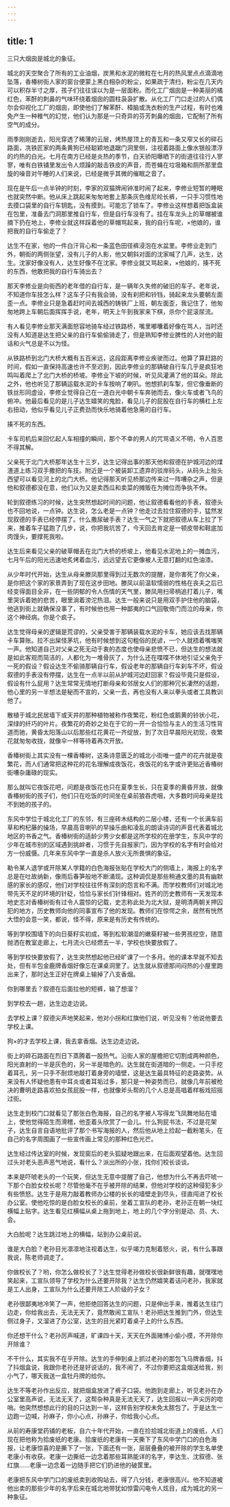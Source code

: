 ```yaml
---
---
---
```

title: 1
---




三只大烟囱是城北的象征。

城北的天空聚合了所有的工业油烟，炭黑和水泥的微粒在七月的热风里点点滴滴地坠落，香椿树街人家的窗台便蒙上黑白相杂的粉尘，如果疏于清扫，粉尘在几天内可以积存半寸之厚，孩子们往往误以为是一层面粉。而化工厂烟囱是一种美丽的橘红色，苯酐的刺鼻的气味环绕着烟囱的圆柱袅袅扩散。从化工厂门口走过的人们偶尔会仰视化工厂的烟囱，即使他们了解苯酐、樟脑或洗衣粉的生产过程，有时也难免产生一种稚气的幻觉，他们认为那是一只奇异的芬芳刺鼻的烟囱，它配制了所有空气的成分。

雨季刚刚逝去，阳光穿透了稀薄的云层，烤热屋顶上的青瓦和一条又窄又长的碎石路面，冼铁匠家的两条黄狗已经聪颖地退踞门洞里侧，注视着路面上像水银般漂浮的灼热的白光。七月在南方已经是炎热的季节，白天骄阳曝晒下的街道往往行人寥寥，唯有白铁铺里发出令人烦躁的敲击铁皮的声音，而苍蝇在垃圾箱和厕所那里盘旋的噪音对午睡的人们来说，已经是微乎其微的催眠之音了。

现在是午后一点半钟的时刻，李家的双猫牌闹钟准时闹了起来，李修业短暂的睡眠也就突然中断。他从床上跳起来匆匆地套上那条灰色维尼纶长裤，一只手习惯性地去摸口袋里的自行车钥匙，没有摸到。可能忘了锁车了。李修业这样想着把饭盒装在包里，准备去门洞那里推自行车，但是自行车没有了。挂在车龙头上的草帽被谁摘下扔在地上，李修业就这样踩着他的草帽骂起来，我的自行车呢，×他娘的，谁把我的自行车偷走了？

达生不在家，他的一件白汗背心和一条蓝色田径裤浸泡在水盆里。李修业走到门外，朝街的两侧张望，没有儿子的人影，他又朝斜对面的沈家喊了几声，达生，达生。沈家好像没有人，达生好像不在沈家。李修业就又骂起来，×他娘的，揍不死的东西，他敢把我的自行车骑出去？

那天李修业是向街西的老年借的自行车，是一辆年久失修的破旧的车子。老年说，不知道你车技怎么样？这车子只有我会骑，没有刹把和铃铛，骑起来龙头要朝左面歪一点。李修业只是急着赶时间去城西的铸铁厂上班，朝左面歪，我记住了，他匆匆地跨上车朝后面挥挥手说，老年，明天上午到我家来下棋，杀你个屁滚尿流。

有人看见李修业那天满面怒容地骑车经过铁路桥，嘴里嘟囔着好像在骂人，当时还没有人知道是达生把父亲的自行车偷偷骑走了，但是熟知李修业脾性的人对他的脏话和火气总是不以为怪。

从铁路桥到北门大桥大概有五百米远，这段距离李修业疾驶而过。他算了算赶路的时间，假如一直保持高速也许不至迟到，因此李修业的那辆破自行车几乎是疯狂地鸣叫着爬上了北门大桥的桥坡。李修业下坡的时候，听见风灌满了他的耳朵。除此之外，他也听见了那辆运载水泥的卡车按响了喇叭。他想抓刹车掣，但它像垂断的铁丝形同虚设，李修业觉得自己在一道白光中朝卡车奔驰而去，像火车或者飞鸟的俯冲。他最后看见的是儿子达生嬉笑的鬼脸，看见儿子的屁股在自行车的横杠上左右扭动，他似乎看见儿子正费劲而快乐地骑着他急需的自行车。

揍不死的东西。

卡车司机后来回忆起人车相撞的瞬间，那个不幸的男人的咒骂语义不明，令人百思不得其解。

父亲死于北门大桥那年达生十三岁，达生记得出事的那天他和叙德在护城河边的煤渣道上练习双手撒把的车技。附近是一个被装卸工遗弃的驳岸码头，从码头上抬头西望可以看见河上的北门大桥。他记得那天听见桥那边传来过一阵嘈杂之声，但是他和叙德都没在意，他们以为又是卖西瓜和卖菜的摊贩在为摊位而争执不休。

轮到叙德练习的时候，达生突然想起时间的问题，他让叙德看看他的手表，叙德头也不回地说，一点钟。达生说，怎么老是一点钟？他走过去拉住叙德的手，猛然发现叙德的手表已经停摆了。什么撒尿破手表？达生一气之下就把叙德从车上拉了下来，推着车子猛跑了几步，说，你把我坑苦了，今天回去肯定是一顿皮带和鞋底加肉馒头，要撑死我啦。

达生后来看见父亲的破草帽丢在北门大桥的桥坡上，他看见水泥地上的一摊血污，七月午后的阳光迅速地炙烤着血污，远远望去它更像被人无意打翻的红色油漆。

从少年时代开始，达生从母亲滕凤那里得到过无数次的提醒，是你害死了你父亲，是你把这个家的家景弄到了现在这步田地。滕凤以前温软懦弱的性格在丧夫之后已经变得面目全非，在一些阴郁的令人伤情的天气里，滕凤用扫帚柄追打着儿子，嘴里哭诉着她的悲苦，眼里淌着滂沱热泪。达生一般来说只是用双手护住他的脑袋，他逃到街上就确保没事了，有时候他也用一种鄙夷的口气回敬倚门而泣的母亲，你这个神经病。你是个疯子。

达生觉得母亲的逻辑是荒谬的，父亲受害于那辆装载水泥的卡车，她应该去找那辆卡车算账。拉不出屎怪茅坑，他有时候想到这句粗俗的民谚，一个人就捂着嘴嗤笑一声。他知道自己对父亲之死无动于衷的态度也使母亲悲愤不已，但达生的想法就是如此客观而简洁的，人都化为一堆骨灰了，为什么还在喋喋不休地引证父亲免于一死的假设？假设达生不偷骑那辆自行车，假设老年的那辆自行车刹车不坏，假设叙德的手表没有停摆，达生在一点半以前从护城河边赶回家？假设毕竟只是假设，假设有什么屁用？达生常常无情地打断母亲和邻居女人们的那种冗长凄然的话题，他心里的另一半想法是秘而不宣的，父亲一去，再也没有人来以拳头或者工具教训他了。

散植于城北民居墙下或天井的那种植物被称作夜繁花，粉红色或鹅黄的铃状小花，深绿的纤巧的叶片。夜繁花的奇妙之处在于它的一开一合恰恰与主人的生活习性背道而驰，黄昏太阳落山以后那些红花黄花一齐绽放，到了次日早晨阳光初现，夜繁花就匆匆收拢，就像伞一样等待着再次开放。

香椿树街上其实没有一棵香椿树，这条诗意匮乏的城北小街唯一盛产的花卉就是夜繁花，而人们通常把这种花的花名理解成夜饭花，夜饭花的名字或许更贴近香椿树街嘈杂庸碌的现实。

那么就叫它夜饭花吧，问题是夜饭花也只在夏季生长，只在夏季的黄昏开放，就像香椿树街的孩子们，他们只在吃饭的时间坐在桌前狼吞虎咽，大多数时间母亲是找不到她的孩子的。

东风中学位于城北化工厂的东邻，有三座砖木结构的二层小楼，还有一个长满车前草和枸杞藤的操场，早晨高音喇叭的早操乐曲和凌乱的朗读诗词的声音代表着城北地区的书香之气。香椿树街的适龄少男少女都是这所学校的在册学生，东风中学的少年在城市别的区域遇到挑衅者，习惯于先自报家门，因为学校的名字有时会给对方一份威慑。几年来东风中学一直是杀人放火无所畏惧的象征。

勒令某人退学或开除某人学籍的白色海报张贴在学校大门的侧墙上，海报上的名字总是在吐故纳新，像雨后春笋般地不断涌现。这种调侃是那些稍通文墨的具有幽默感的家长的感叹，他们对学校往往怀有深刻的怨言和不满。而学校教师们对城北地带先天不足的环境的针砭，恰恰与家长们针锋相对。姓齐的历史教师有一天发现本地史志对香椿树街有过令人震惊的记载，史志称此处为北大狱，是明清两朝关押囚犯的地方，历史教师向他的同事宣布了他的发现。教师们在惊愕之余，居然有恍然大悟的会意一笑，都说，怪不得，原来是有历史有传统的。

等到学校围墙下的向日葵籽实初成，等到松软潮湿的嫩葵籽被一些男孩挖空，随意抛洒在教室走廊上，七月流火已经燃去一半，学校也快要放假了。

等到学校快要放假了，达生突然想起他已经旷课了一个多月。他的课本早就不知去处，但有半包金鹿牌香烟好像忘在课桌洞里了。达生就从叙德那间闷热的小屋里跑出来了，那时达生正好在牌桌上输掉了八支香烟。

你到哪里去？叙德在后面拉他的短裤，输了想溜？

到学校去一趟，达生边走边说。

去学校上课？叙德尖声地笑起来，他对小拐和红旗他们说，听见没有？他说他要去学校上课。

狗×的才去学校上课，我去拿香烟。达生边走边说。

街上的碎石路面在烈日下蒸腾着一股热气。沿街人家的屋檐把它切割成两种颜色，阳光直射的一半是灰色的，另一半是暗色的。达生就在街道暗的一侧走。一只手挖着耳孔，另一只手不耐烦地敲打着身旁的墙壁，这是达生最具特征的走路姿势。从来没有人怀疑他患有中耳炎或者耳垢过多，那只是一种姿势而已，就像几年前被枪决的曹明走路喜欢拍女孩屁股一样，也就像斧头帮的几个人总是高唱着样板戏招摇过街。

达生走到校门口就看见了那张白色海报，自己的名字被人写得龙飞凤舞地贴在墙上，使他觉得陌生而滑稽，他歪着头欣赏了一会儿。什么狗屁书法，不过是花架子，达生自言自语地批评了那个书写海报的人，然后他从地上捡起一截粉笔头，在自己的名字周围画了一些宣传画上常见的那种红色光芒。

达生经过传达室的时候，发现窗后的老头狐疑地跟出来，在后面观望着他。达生回过头对老头恶声恶气地说，看什么？派出所的小张，找你们校长谈谈。

本来是吓唬老头的一个玩笑，但达生无意中提醒了自己，他想为什么不再去吓唬一下那个白脸女校长呢？尽管他毫不在乎被开除的结果，但他对学校的这种侵犯多少有些愤怒。达生于是用力敲着教师办公楼的长长的墙壁走到尽头，径直闯进了校长办公室。使他吃惊的是白脸女校长的桌前，坐着工宣队的老孙，老孙正在朝一块红横幅上贴字。达生看见红横幅从桌上拖到地上，地上的几个字分别是动、员、大、会。

大白脸呢？达生跳过地上的横幅，站到办公桌前说。

谁是大白脸？老孙目光凛凛地注视着达生，似乎竭力克制着怒火，说，有什么事跟我说，陈老师调走了。

你做校长了？哟，你怎么做校长了？达生觉得老孙做校长很新鲜很有趣，就嘿嘿地笑起来，工宣队领导了学校为什么还要开除我？达生仍然嬉笑着诘问老孙，我家就是工人出身，工宣队为什么还要开除工人阶级的子女？

老孙很鄙夷地冷笑了一声，他拒绝回答达生的问题，只是伸出手来，推着达生往门边走，你给我出去，无法无天了，竟然敢闹工宣队！老孙把达生推到门外，但达生侧过身子，又溜进了办公室，达生的目光紧盯着桌子上的什么东西。

你还想干什么？老孙厉声喊道，旷课四十天，天天在外面赌博小偷小摸，不开除你开除谁？

不干什么，其实我不在乎开除。达生的手伸到桌上抓过老孙的那包飞马牌香烟，抖了抖烟盒说，我跟你老孙还是好说话的，我不闹了，不过你要把这盒烟送给我，别小气了，哪天我送一盒牡丹牌的给你。

达生不等老孙作出反应，就把烟盒放进了裤子口袋。他跑到走廊上，听见老孙在办公室里高声说，无法无天了，这帮杂种真是无法无天了，达生回报以一声尖厉的唿哨。他突然想想此行的目的只达到一半，这样告别学校未免太脓包了。于是达生一边跑一边喊，孙麻子，你小心点，孙麻子，你给我小心点。

从前的寿康堂药铺的老板，自六十年代开始，一直在捡拾城北街道上的废纸，人们现在把他称为拾废纸的老康。拾废纸的老康有一天撕下了东风中学门口的白色海报，让老康惊喜的是撕下了一张，下面还有一张，层层叠叠的被开除的学生名单使老康小有收获。老康一边撕纸一边念着那些耳熟能详的名字，李达生、沈叙德、张红旗……老康一边念着一边随手把它们扔进他的破筐里。

老康把东风中学门口的废纸卖到收购站去，得了八分钱，老康很高兴。他不知道被他出卖的那些少年的名字后来在城北地带犹如惊雷闪电令人炫目，成为城北的另一种象征。